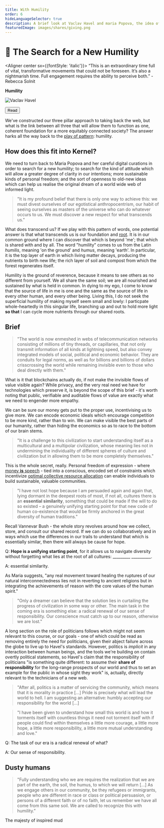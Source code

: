 ```yaml
---
title: With Humility
order: 6
hideLanguageSelector: true
description: A brief look at Vaclav Havel and maria Popova, the idea of politics as morality in practice, and how we all might inculcate a new humility in our increasingly global culture.
featuredImage: images/shares/giving.png
---
```


# 🔎 The Search for a New Humility

<Aligner center sx={{fontStyle: 'italic'}}>
“This is an extraordinary time full of vital, transformative movements that could not be foreseen. It’s also a nightmarish time. Full engagement requires the ability to perceive both.” - Rebecca Solnit
</Aligner>

<InfoBlock>

<Box>

**Humility**

![Vaclav Havel](/images/mod3-img/havel_artoftheimpossible.webp)

<Aligner center>
<Button to="https://www.brainpickings.org/2017/09/18/vaclav-havel-harvard-commencement/">
    Read
</Button>
</Aligner>

</Box>

</InfoBlock>

We've constructed our three pillar approach to taking back the web, but what is the link between 
all three that will allow them to function as one, coherent foundation for a more equitably 
connected society? The answer harks all the way back to the [play of pattern](/learn/module-0/play-of-pattern): humility.

## How does this fit into Kernel?

We need to turn back to Maria Popova and her careful digital curations in order to search for a 
new humility; to search for the kind of attitude which will allow a greater degree of clarity 
in our intentions; more sustainable kinds of personal freedom; and the sort of openness to 
old-new ideas which can help us realise the original dream of a world wide web of informed light.

> "It is my profound belief that there is only one way to achieve this: we must divest ourselves 
of our egotistical anthropocentrism, our habit of seeing ourselves as masters of the universe 
who can do whatever occurs to us. We must discover a new respect for what transcends us."

What does transcend us? If we play with this pattern of words, one potential answer is that what transcends us is our foundation and [root](/learn/module-1/meaning/#further-references). It is in our common ground where I can discover that which is beyond 'me'; that which is shared with and by all. The word "humility" comes to us from the Latin _humilis_, meaning 'on the ground' and _humus_, meaning 'earth'. In particular, it is the top layer of earth in which living matter decays, producing the nutrients to birth new life; the rich layer of soil and compost from which the forest regenerates itself.

Humility is the ground of reverence, because it means to see others as no different from yourself. We all share the same soil; we are all nourished and sustained by what is held in common. In dying to my ego, I come to know that the source of life in me is one and the same as the source of life in every other human, and every other being. Living this, I do not seek the superficial humility of making myself seem small and lowly: I particpate whole-heartedly in this singular life, branching up and out to hold more light **so that** I can cycle more nutrients through our shared roots.

## Brief

> "The world is now enmeshed in webs of telecommunication networks consisting of millions of 
tiny threads, or capillaries, that not only transmit information of all kinds at lightning speed, 
but also convey integrated models of social, political and economic behavior. They are conduits 
for legal norms, as well as for billions and billions of dollars crisscrossing the world while 
remaining invisible even to those who deal directly with them."

What is it that blockchains actually do, if not make the invisible flows of value visible again? 
While privacy, and the very real need we have for technologies which preserve it, is beyond the 
scope of this brief - it's worth noting that public, verifiable and auditable flows of value are 
exactly what we need to engender more empathy. 

We can be sure our money gets put to the proper use, incentivising us to give more. We can 
encode economic ideals which encourage competition to be more kind, rather than to win. We can 
make visible the best parts of our humanity, rather than hiding the economics so as to race to 
the bottom of our brain stems.

> "It is a challenge to this civilization to start understanding itself as a multi­cultural and a 
multi­polar civilization, whose meaning lies not in undermining the individuality of different 
spheres of culture and civilization but in allowing them to be more completely themselves."

This is the whole secret, really. Personal freedom of expression - where [money **is** speech](/learn/module-2/money-speech) - tied into a conscious, encoded set of constraints which incentivize [optimal collective resource allocation](/learn/module-4/liberal-radical/#capitalizing) can enable individuals to build sustainable, valuable communities.

> "I have not lost hope because I am persuaded again and again that, lying dormant in the deepest 
roots of most, if not all, cultures there is an **essential similarity**, something that could be 
made­ if the will to do so existed –­ a genuinely unifying starting point for that new code of 
human co­-existence that would be firmly anchored in the great diversity of human traditions."

Recall Vannevar Bush - the whole story revolves around how we collect, store, and consult our 
shared record. If we can do so collaboratively and in ways which use the differences in our 
trails to understand that which is essentially similar, then there will always be cause for hope.

<Flash>

<Card>

Q: **Hope is a unifying starting point**, for it allows us to navigate diversity without forgetting what lies at the root of all cultures: \_\_\_\_\_\_\_\_\_ \_\_\_\_\_\_\_\_\_\_.

A: essential similarity.

</Card>

</Flash>

As Maria suggests, "any real movement toward healing the ruptures of our natural interconnectedness lies not in reverting to ancient religions but in integrating the achievements of reason with the core values of the human spirit."

> "Only a dreamer can believe that the solution lies in curtailing the progress of civilization 
in some way or other. The main task in the coming era is something else: a radical renewal of 
our sense of responsibility. Our conscience must catch up to our reason, otherwise we are lost."

A long section on the role of politicians follows which might not seem relevant to this course, 
or our goals - one of which could be read as removing entirely the need for politicians, given 
their abject failure across the globe to live up to Havel's standards. However, politics is 
*implicit* in any interaction between human beings, and the tools we're building on contain 
overtly political statements, so Havel's claim that the responsibility of politicians "is 
something quite different: to assume their **share of responsibility** for the long-­range 
prospects of our world and thus to set an example for the public in whose sight they work" is, 
actually, directly relevant to the technicians of a new web.

> "After all, politics is a matter of servicing the community, which means that it is morality 
in practice [...] Pride is precisely what will lead the world to hell. I am suggesting an 
alternative: humbly accepting our responsibility for the world [...]

> "I have been given to understand how small this world is and how it torments itself with 
countless things it need not torment itself with if people could find within themselves a little 
more courage, a little more hope, a little more responsibility, a little more mutual 
understanding and love."

<Flash>

<Card>

Q: The task of our era is a radical renewal of what?

A: Our sense of responsibility.

</Card>

</Flash>

## Dusty humans

> "Fully understanding who we are requires the realization that we are part of the earth, the soil, the humus, to which we will return [...] As we engage others in our community, be they refugees or immigrants, people who are different in race or class or political persuasion, or persons of a different faith or of no faith, let us remember we have all come from this same soil. We are called to recognize this with humility."

<List>

<Link to="https://www.gvsu.edu/cms4/asset/843249C9-B1E5-BD47-A25EDBC68363B726/grandrapidspress_2017-sep_14_from_the_earth_-_humus_humanity_humility.pdf" >

The majesty of inspired mud 

</Link>

</List>
